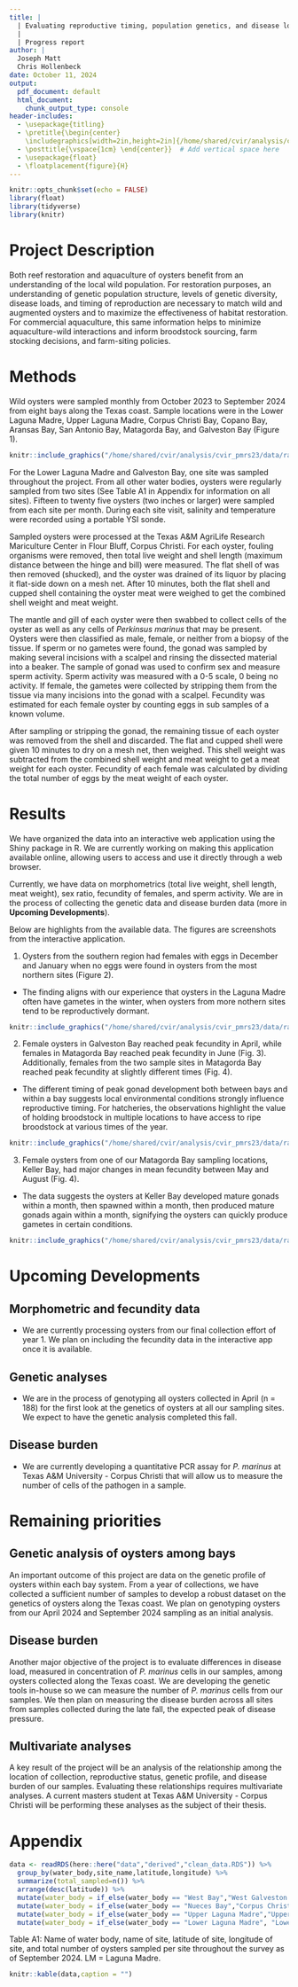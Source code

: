 ```yaml
---
title: | 
  | Evaluating reproductive timing, population genetics, and disease load in Texas oysters
  |  
  | Progress report
author: |
  Joseph Matt  
  Chris Hollenbeck
date: October 11, 2024
output:
  pdf_document: default
  html_document:
    chunk_output_type: console
header-includes:
  - \usepackage{titling}
  - \pretitle{\begin{center}
    \includegraphics[width=2in,height=2in]{/home/shared/cvir/analysis/cvir_pmrs23/data/raw/mgl_logo.png}\LARGE\\}
  - \posttitle{\vspace{1cm} \end{center}}  # Add vertical space here
  - \usepackage{float}
  - \floatplacement{figure}{H}
---
```


```r
knitr::opts_chunk$set(echo = FALSE)
library(float)
library(tidyverse)
library(knitr)
```


# Project Description

Both reef restoration and aquaculture of oysters benefit from an understanding of the local wild population. For restoration purposes, an understanding of genetic population structure, levels of genetic diversity, disease loads, and timing of reproduction are necessary to match wild and augmented oysters and to maximize the effectiveness of habitat restoration. For commercial aquaculture, this same information helps to minimize aquaculture-wild interactions and inform broodstock sourcing, farm stocking decisions, and farm-siting policies. 

# Methods

Wild oysters were sampled monthly from October 2023 to September 2024 from eight bays along the Texas coast. Sample locations were in the Lower Laguna Madre, Upper Laguna Madre, Corpus Christi Bay, Copano Bay, Aransas Bay, San Antonio Bay, Matagorda Bay, and Galveston Bay (Figure 1). 

```r
knitr::include_graphics("/home/shared/cvir/analysis/cvir_pmrs23/data/raw/pmrs23_figure1.png")
```

For the Lower Laguna Madre and Galveston Bay, one site was sampled throughout the project. From all other water bodies, oysters were regularly sampled from two sites (See Table A1 in Appendix for information on all sites). Fifteen to twenty five oysters (two inches or larger) were sampled from each site per month. During each site visit, salinity and temperature were recorded using a portable YSI sonde. 

Sampled oysters were processed at the Texas A&M AgriLife Research Mariculture Center in Flour Bluff, Corpus Christi. For each oyster, fouling organisms were removed, then total live weight and shell length (maximum distance between the hinge and bill) were measured. The flat shell of was then removed (shucked), and the oyster was drained of its liquor by placing it flat-side down on a mesh net.  After 10 minutes, both the flat shell and cupped shell containing the oyster meat were weighed to get the combined shell weight and meat weight. 

The mantle and gill of each oyster were then swabbed to collect cells of the oyster as well as any cells of *Perkinsus marinus* that may be present. Oysters were then classified as male, female, or neither from a biopsy of the tissue. If sperm or no gametes were found, the gonad was sampled by making several incisions with a scalpel and rinsing the dissected material into a beaker. The sample of gonad was used to confirm sex and measure sperm activity. Sperm activity was measured with a 0-5 scale, 0 being no activity. If female, the gametes were collected by stripping them from the tissue via many incisions into the gonad with a scalpel. Fecundity was estimated for each female oyster by counting eggs in sub samples of a known volume. 

After sampling or stripping the gonad, the remaining tissue of each oyster was removed from the shell and discarded. The flat and cupped shell were given 10 minutes to dry on a mesh net, then weighed. This shell weight was subtracted from the combined shell weight and meat weight to get a meat weight for each oyster. Fecundity of each female was calculated by dividing the total number of eggs by the meat weight of each oyster.


# Results

We have organized the data into an interactive web application using the Shiny package in R. We are currently working on making this application available online, allowing users to access and use it directly through a web browser.

Currently, we have data on morphometrics (total live weight, shell length, meat weight), sex ratio, fecundity of females, and sperm activity. We are in the process of collecting the genetic data and disease burden data (more in **Upcoming Developments**).

Below are highlights from the available data. The figures are screenshots from the interactive application. 

1) Oysters from the southern region had females with eggs in December and January when no eggs were found in oysters from the most northern sites (Figure 2).
  
  * The finding aligns with our experience that oysters in the Laguna Madre often have gametes in the winter, when oysters from more nothern sites tend to be reproductively dormant.   

```r
knitr::include_graphics("/home/shared/cvir/analysis/cvir_pmrs23/data/raw/Fig2.png")
```

2) Female oysters in Galveston Bay reached peak fecundity in April, while females in Matagorda Bay reached peak fecundity in June (Fig. 3).  Additionally, females from the two sample sites in Matagorda Bay reached peak fecundity at slightly different times (Fig. 4).

  * The different timing of peak gonad development both between bays and within a bay suggests local environmental conditions strongly influence reproductive timing. For hatcheries, the observations highlight the value of holding broodstock in multiple locations to have access to ripe broodstock at various times of the year. 

```r
knitr::include_graphics("/home/shared/cvir/analysis/cvir_pmrs23/data/raw/Fig3.png")
```


3) Female oysters from one of our Matagorda Bay sampling locations, Keller Bay, had major changes in mean fecundity between May and August (Fig. 4).

  * The data suggests the oysters at Keller Bay developed mature gonads within a month, then spawned within a month, then produced mature gonads again within a month, signifying the oysters can quickly produce gametes in certain conditions. 

```r
knitr::include_graphics("/home/shared/cvir/analysis/cvir_pmrs23/data/raw/Fig4.png")
```

# Upcoming Developments

## Morphometric and fecundity data
 
 * We are currently processing oysters from our final collection effort of year 1. We plan on including the fecundity data in the interactive app once it is available.
 
## Genetic analyses

  * We are in the process of genotyping all oysters collected in April (n = 188) for the first look at the genetics of oysters at all our sampling sites.  We expect to have the genetic analysis completed this fall. 

## Disease burden

  * We are currently developing a quantitative PCR assay for *P. marinus* at Texas A&M University - Corpus Christi that will allow us to measure the number of cells of the pathogen in a sample.
  
# Remaining priorities

## Genetic analysis of oysters among bays

An important outcome of this project are data on the genetic profile of oysters within each bay system. From a year of collections, we have collected a sufficient number of samples to develop a robust dataset on the genetics of oysters along the Texas coast. We plan on genotyping oysters from our April 2024 and September 2024 sampling as an initial analysis. 

## Disease burden

Another major objective of the project is to evaluate differences in disease load, measured in concentration of *P. marinus* cells in our samples, among oysters collected along the Texas coast. We are developing the genetic tools in-house so we can measure the number of *P. marinus* cells from our samples.  We then plan on measuring the disease burden across all sites from samples collected during the late fall, the expected peak of disease pressure. 
 
 
## Multivariate analyses

A key result of the project will be an analysis of the relationship among the location of collection, reproductive status, genetic profile, and disease burden of our samples. Evaluating these relationships requires multivariate analyses. A current masters student at Texas A&M University - Corpus Christi will be performing these analyses as the subject of their thesis. 
  
# Appendix

```r
data <- readRDS(here::here("data","derived","clean_data.RDS")) %>%
  group_by(water_body,site_name,latitude,longitude) %>%
  summarize(total_sampled=n()) %>%
  arrange(desc(latitude)) %>%
  mutate(water_body = if_else(water_body == "West Bay","West Galveston Bay",water_body)) %>%
  mutate(water_body = if_else(water_body == "Nueces Bay","Corpus Christi Bay", water_body)) %>%
  mutate(water_body = if_else(water_body == "Upper Laguna Madre","Upper LM", water_body)) %>%
  mutate(water_body = if_else(water_body == "Lower Laguna Madre", "Lower LM", water_body))
```

Table A1: Name of water body, name of site, latitude of site, longitude of site, and total number of oysters sampled per site throughout the survey as of September 2024. LM = Laguna Madre. 

```r
knitr::kable(data,caption = "")
```

